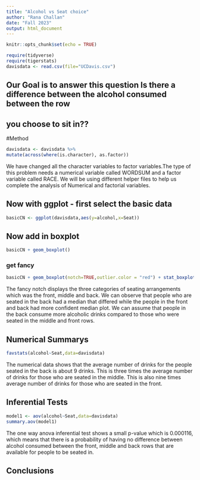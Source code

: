 ```yaml
---
title: "Alcohol vs Seat choice"
author: "Rana Challan"
date: "Fall 2023"
output: html_document
---
```


```r
knitr::opts_chunk$set(echo = TRUE)
```

```r
require(tidyverse)
require(tigerstats)
davisdata <- read.csv(file="UCDavis.csv")
```
## Our Goal is to answer this question Is there a difference between the alcohol consumed between the row
## you choose to sit in??

#Method

```r
davisdata <- davisdata %>%
mutate(across(where(is.character), as.factor))
```

We have changed all the character variables to factor variables.The type of this problem needs a numerical variable called WORDSUM and a factor variable called RACE. We will be using different helper files to help us complete the analysis of Numerical and factorial variables. 


## Now with ggplot - first select the basic data

```r
basicCN <- ggplot(davisdata,aes(y=alcohol,x=Seat))
```
## Now add in boxplot

```r
basicCN + geom_boxplot()
```
  
  
### get fancy  

```r
basicCN + geom_boxplot(notch=TRUE,outlier.color = "red") + stat_boxplot(geom ='errorbar') + labs(title="Fancy notch boxplot \n with 2 lines")
```

The fancy notch displays the three categories of seating arrangements which was the front, middle and back. We can observe that people who are seated in the back had a median that differed while the people in the front and back had more confident median plot.
We can assume that people in the back consume more alcoholic drinks compared to those who were seated in the middle and front rows.

## Numerical Summarys 

```r
favstats(alcohol~Seat,data=davisdata)
``` 

The numerical data shows that the average number of drinks for the people seated in the back is about 9 drinks.
This is three times the average number of drinks for those who are seated in the middle. 
This is also nine times average number of drinks for those who are seated in the front.

## Inferential Tests

```r
model1 <- aov(alcohol~Seat,data=davisdata)
summary.aov(model1)
```

The one way anova inferential test  shows a small p-value which is 0.000116, which means that there is a probability of having no difference between alcohol consumed between the front, middle and back rows that are available for people to be seated in.

## Conclusions


